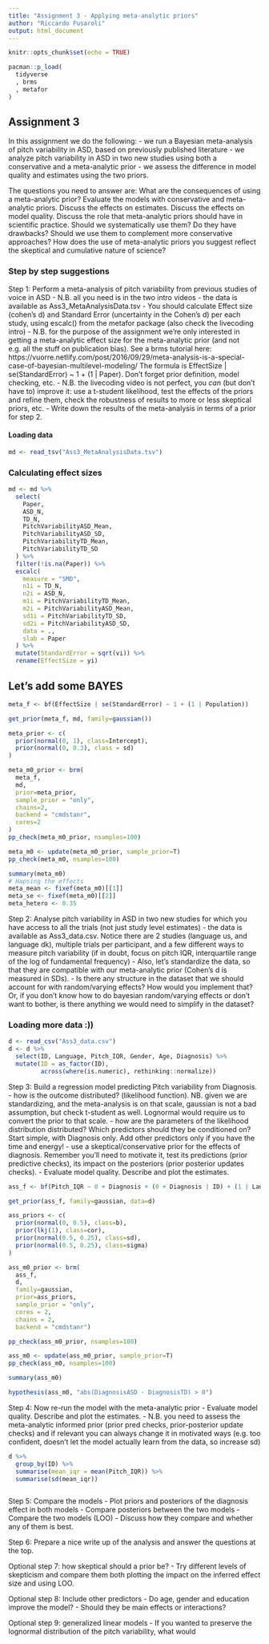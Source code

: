 ```yaml
---
title: "Assignment 3 - Applying meta-analytic priors"
author: "Riccardo Fusaroli"
output: html_document
---
```


```r
knitr::opts_chunk$set(echo = TRUE)
```

```r
pacman::p_load(
  tidyverse
  , brms
  , metafor
)
```

## Assignment 3

In this assignment we do the following:
- we run a Bayesian meta-analysis of pitch variability in ASD, based on previously published literature
- we analyze pitch variability in ASD in two new studies using both a conservative and a meta-analytic prior
- we assess the difference in model quality and estimates using the two priors. 

The questions you need to answer are: What are the consequences of using a meta-analytic prior? Evaluate the models with conservative and meta-analytic priors. Discuss the effects on estimates. Discuss the effects on model quality. Discuss the role that meta-analytic priors should have in scientific practice. Should we systematically use them? Do they have drawbacks? Should we use them to complement more conservative approaches? How does the use of meta-analytic priors you suggest reflect the skeptical and cumulative nature of science?

### Step by step suggestions

Step 1: Perform a meta-analysis of pitch variability from previous studies of voice in ASD
- N.B. all you need is in the two intro videos
- the data is available as Ass3_MetaAnalysisData.tsv
- You should calculate Effect size (cohen's d) and Standard Error (uncertainty in the Cohen's d) per each study, using escalc() from the metafor package (also check the livecoding intro)
- N.B. for the purpose of the assignment we're only interested in getting a meta-analytic effect size for the meta-analytic prior (and not e.g. all the stuff on publication bias). See a brms tutorial here: https://vuorre.netlify.com/post/2016/09/29/meta-analysis-is-a-special-case-of-bayesian-multilevel-modeling/ The formula is EffectSize | se(StandardError) ~ 1 + (1 | Paper). Don't forget prior definition, model checking, etc.
- N.B. the livecoding video is not perfect, you *can* (but don't have to) improve it: use a t-student likelihood, test the effects of the priors and refine them, check the robustness of results to more or less skeptical priors, etc. 
- Write down the results of the meta-analysis in terms of a prior for step 2.

#### Loading data
```r
md <- read_tsv("Ass3_MetaAnalysisData.tsv")
```
### Calculating effect sizes
```r
md <- md %>%
  select(
    Paper,
    ASD_N,
    TD_N,
    PitchVariabilityASD_Mean,
    PitchVariabilityASD_SD,
    PitchVariabilityTD_Mean,
    PitchVariabilityTD_SD
  ) %>%
  filter(!is.na(Paper)) %>%
  escalc(
    measure = "SMD",
    n1i = TD_N,
    n2i = ASD_N,
    m1i = PitchVariabilityTD_Mean,
    m2i = PitchVariabilityASD_Mean,
    sd1i = PitchVariabilityTD_SD,
    sd2i = PitchVariabilityASD_SD,
    data = .,
    slab = Paper
  ) %>% 
  mutate(StandardError = sqrt(vi)) %>%
  rename(EffectSize = yi)
```

## Let's add some BAYES
```r
meta_f <- bf(EffectSize | se(StandardError) ~ 1 + (1 | Population))

get_prior(meta_f, md, family=gaussian())

meta_prior <- c(
  prior(normal(0, 1), class=Intercept),
  prior(normal(0, 0.3), class = sd)
)

meta_m0_prior <- brm(
  meta_f,
  md,
  prior=meta_prior,
  sample_prior = "only",
  chains=2,
  backend = "cmdstanr",
  cores=2
)
pp_check(meta_m0_prior, nsamples=100)

meta_m0 <- update(meta_m0_prior, sample_prior=T)
pp_check(meta_m0, nsamples=100)

summary(meta_m0)
# Hapsing the effects
meta_mean <- fixef(meta_m0)[[1]]
meta_se <- fixef(meta_m0)[[2]]
meta_hetero <- 0.35

```


Step 2: Analyse pitch variability in ASD in two new studies for which you have access to all the trials (not just study level estimates)
- the data is available as Ass3_data.csv. Notice there are 2 studies (language us, and language dk), multiple trials per participant, and a few different ways to measure pitch variability (if in doubt, focus on pitch IQR, interquartile range of the log of fundamental frequency)
- Also, let's standardize the data, so that they are compatible with our meta-analytic prior (Cohen's d is measured in SDs).
- Is there any structure in the dataset that we should account for with random/varying effects? How would you implement that? Or, if you don't know how to do bayesian random/varying effects or don't want to bother, is there anything we would need to simplify in the dataset?

### Loading more data :))
```r
d <- read_csv("Ass3_data.csv")
d <- d %>% 
  select(ID, Language, Pitch_IQR, Gender, Age, Diagnosis) %>% 
  mutate(ID = as_factor(ID),
         across(where(is.numeric), rethinking::normalize))
```

Step 3: Build a regression model predicting Pitch variability from Diagnosis.
- how is the outcome distributed? (likelihood function). NB. given we are standardizing, and the meta-analysis is on that scale, gaussian is not a bad assumption, but check t-student as well. Lognormal would require us to convert the prior to that scale.
- how are the parameters of the likelihood distribution distributed? Which predictors should they be conditioned on? Start simple, with Diagnosis only. Add other predictors only if you have the time and energy!
- use a skeptical/conservative prior for the effects of diagnosis. Remember you'll need to motivate it, test its predictions (prior predictive checks), its impact on the posteriors (prior posterior updates checks).
- Evaluate model quality. Describe and plot the estimates. 

```r
ass_f <- bf(Pitch_IQR ~ 0 + Diagnosis + (0 + Diagnosis | ID) + (1 | Language|ID))

get_prior(ass_f, family=gaussian, data=d)

ass_priors <- c(
  prior(normal(0, 0.5), class=b),
  prior(lkj(1), class=cor), 
  prior(normal(0.5, 0.25), class=sd),
  prior(normal(0.5, 0.25), class=sigma)
)

ass_m0_prior <- brm(
  ass_f,
  d,
  family=gaussian,
  prior=ass_priors,
  sample_prior = "only",
  cores = 2,
  chains = 2,
  backend = "cmdstanr")

pp_check(ass_m0_prior, nsamples=100)

ass_m0 <- update(ass_m0_prior, sample_prior=T)
pp_check(ass_m0, nsamples=100)

summary(ass_m0)

hypothesis(ass_m0, "abs(DiagnosisASD - DiagnosisTD) > 0")
```



Step 4: Now re-run the model with the meta-analytic prior
- Evaluate model quality. Describe and plot the estimates. 
- N.B. you need to assess the meta-analytic informed prior (prior pred checks, prior-posterior update checks) and if relevant you can always change it in motivated ways (e.g. too confident, doesn't let the model actually learn from the data, so increase sd)

```r
d %>% 
  group_by(ID) %>% 
  summarise(mean_iqr = mean(Pitch_IQR)) %>% 
  summarise(sd(mean_iqr))



```


Step 5: Compare the models
- Plot priors and posteriors of the diagnosis effect in both models
- Compare posteriors between the two models
- Compare the two models (LOO)
- Discuss how they compare and whether any of them is best.

Step 6: Prepare a nice write up of the analysis and answer the questions at the top.

Optional step 7: how skeptical should a prior be?
- Try different levels of skepticism and compare them both plotting the impact on the inferred effect size and using LOO.

Optional step 8: Include other predictors
- Do age, gender and education improve the model?
- Should they be main effects or interactions?

Optional step 9: generalized linear models
- If you wanted to preserve the lognormal distribution of the pitch variability, what would 
